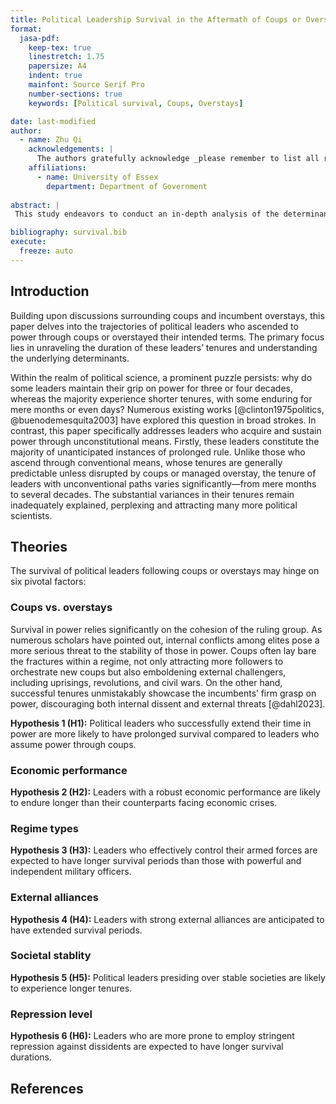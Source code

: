 ```yaml
---
title: Political Leadership Survival in the Aftermath of Coups or Overstays
format:
  jasa-pdf:
    keep-tex: true  
    linestretch: 1.75
    papersize: A4
    indent: true
    mainfont: Source Serif Pro
    number-sections: true
    keywords: [Political survival, Coups, Overstays]

date: last-modified
author:
  - name: Zhu Qi
    acknowledgements: | 
      The authors gratefully acknowledge _please remember to list all relevant funding sources in the non-anonymized (unblinded) version_.
    affiliations:
      - name: University of Essex
        department: Department of Government
  
abstract: |
 This study endeavors to conduct an in-depth analysis of the determinants impacting the survival of political leadership that has ascended to power, either through coups or overstays. Utilizing a survival model, the research investigates the influence of factors such as political stability, military control, economic performance, external alliances, regime types, and levels of democracy on the endurance of political leaders. Employing a quantitative approach with a novel dataset encompassing coups and overstays, this research makes a significant contribution to existing literature by providing valuable insights into the factors shaping political survival for leaders who assume office or maintain power through unconstitutional means.

bibliography: survival.bib
execute: 
  freeze: auto
---
```


## Introduction

Building upon discussions surrounding coups and incumbent overstays, this paper delves into the trajectories of political leaders who ascended to power through coups or overstayed their intended terms. The primary focus lies in unraveling the duration of these leaders' tenures and understanding the underlying determinants.

Within the realm of political science, a prominent puzzle persists: why do some leaders maintain their grip on power for three or four decades, whereas the majority experience shorter tenures, with some enduring for mere months or even days? Numerous existing works [@clinton1975politics, @buenodemesquita2003] have explored this question in broad strokes. In contrast, this paper specifically addresses leaders who acquire and sustain power through unconstitutional means. Firstly, these leaders constitute the majority of unanticipated instances of prolonged rule. Unlike those who ascend through conventional means, whose tenures are generally predictable unless disrupted by coups or managed overstay, the tenure of leaders with unconventional paths varies significantly---from mere months to several decades. The substantial variances in their tenures remain inadequately explained, perplexing and attracting many more political scientists.

## Theories

The survival of political leaders following coups or overstays may hinge on six pivotal factors:

### Coups vs. overstays

Survival in power relies significantly on the cohesion of the ruling group. As numerous scholars have pointed out, internal conflicts among elites pose a more serious threat to the stability of those in power. Coups often lay bare the fractures within a regime, not only attracting more followers to orchestrate new coups but also emboldening external challengers, including uprisings, revolutions, and civil wars. On the other hand, successful tenures unmistakably showcase the incumbents' firm grasp on power, discouraging both internal dissent and external threats [@dahl2023].

**Hypothesis 1 (H1):** Political leaders who successfully extend their time in power are more likely to have prolonged survival compared to leaders who assume power through coups.

### Economic performance

**Hypothesis 2 (H2):** Leaders with a robust economic performance are likely to endure longer than their counterparts facing economic crises.

### Regime types

**Hypothesis 3 (H3):** Leaders who effectively control their armed forces are expected to have longer survival periods than those with powerful and independent military officers.

### External alliances

**Hypothesis 4 (H4):** Leaders with strong external alliances are anticipated to have extended survival periods.

### Societal stablity

**Hypothesis 5 (H5):** Political leaders presiding over stable societies are likely to experience longer tenures.

### Repression level

**Hypothesis 6 (H6):** Leaders who are more prone to employ stringent repression against dissidents are expected to have longer survival durations.

\newpage

## References

